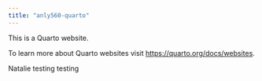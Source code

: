 ```yaml
---
title: "anly560-quarto"
---
```


This is a Quarto website.

To learn more about Quarto websites visit <https://quarto.org/docs/websites>.

Natalie testing testing